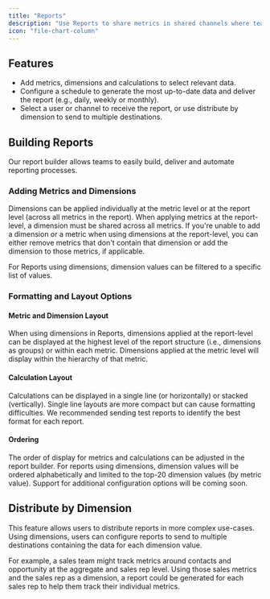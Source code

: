 ```yaml
---
title: "Reports"
description: "Use Reports to share metrics in shared channels where teams can discuss and take action."
icon: "file-chart-column"
---
```


## Features

- Add metrics, dimensions and calculations to select relevant data.
- Configure a schedule to generate the most up-to-date data and deliver the report (e.g., daily, weekly or monthly).
- Select a user or channel to receive the report, or use distribute by dimension to send to multiple destinations.

## Building Reports

Our report builder allows teams to easily build, deliver and automate reporting processes.

### Adding Metrics and Dimensions

Dimensions can be applied individually at the metric level or at the report level (across all metrics in the report). When applying metrics at the report-level, a dimension must be shared across all metrics. If you're unable to add a dimension or a metric when using dimensions at the report-level, you can either remove metrics that don't contain that dimension or add the dimension to those metrics, if applicable.

For Reports using dimensions, dimension values can be filtered to a specific list of values.

### Formatting and Layout Options

#### Metric and Dimension Layout

When using dimensions in Reports, dimensions applied at the report-level can be displayed at the highest level of the report structure (i.e., dimensions as groups) or within each metric. Dimensions applied at the metric level will display within the hierarchy of that metric.

#### Calculation Layout

Calculations can be displayed in a single line (or horizontally) or stacked (vertically). Single line layouts are more compact but can cause formatting difficulties. We recommended sending test reports to identify the best format for each report.

#### Ordering

The order of display for metrics and calculations can be adjusted in the report builder. For reports using dimensions, dimension values will be ordered alphabetically and limited to the top-20 dimension values (by metric value). Support for additional configuration options will be coming soon.

## Distribute by Dimension

This feature allows users to distribute reports in more complex use-cases. Using dimensions, users can configure reports to send to multiple destinations containing the data for each dimension value.

For example, a sales team might track metrics around contacts and opportunity at the aggregate and sales rep level. Using those sales metrics and the sales rep as a dimension, a report could be generated for each sales rep to help them track their individual metrics.
